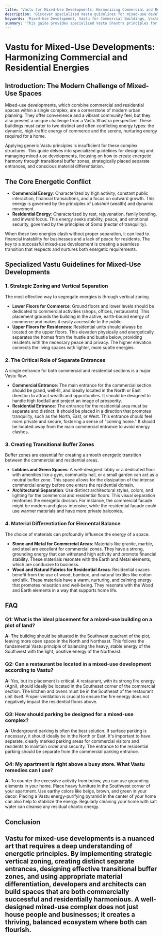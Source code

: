 ```yaml
---
title: 'Vastu for Mixed-Use Developments: Harmonizing Commercial and Residential Energies'
description: 'Discover specialized Vastu guidelines for mixed-use developments. Learn how to balance commercial and residential energies through strategic zoning, separate entrances, and material differentiation for optimal prosperity and harmony.'
keywords: 'Mixed-Use Development, Vastu for Commercial Buildings, Vastu for Residential Complexes, Urban Planning Vastu, Architectural Vastu, Energy Flow in Buildings, Transitional Buffer Zones'
summary: 'This guide provides specialized Vastu Shastra principles for designing and managing mixed-use commercial and residential complexes. Learn how to create harmonious, prosperous spaces by addressing conflicting energy requirements through transitional buffer zones, separate entrances, and specific material choices.'
---
```


# Vastu for Mixed-Use Developments: Harmonizing Commercial and Residential Energies

## Introduction: The Modern Challenge of Mixed-Use Spaces

Mixed-use developments, which combine commercial and residential spaces within a single complex, are a cornerstone of modern urban planning. They offer convenience and a vibrant community feel, but they also present a unique challenge from a Vastu Shastra perspective. These buildings must cater to two distinct and often conflicting energy types: the dynamic, high-traffic energy of commerce and the serene, nurturing energy required for a home.

Applying generic Vastu principles is insufficient for these complex structures. This guide delves into specialized guidelines for designing and managing mixed-use developments, focusing on how to create energetic harmony through transitional buffer zones, strategically placed separate entrances, and conscious material differentiation.

## The Core Energetic Conflict

-   **Commercial Energy**: Characterized by high activity, constant public interaction, financial transactions, and a focus on outward growth. This energy is governed by the principles of *Lakshmi* (wealth) and dynamic movement.
-   **Residential Energy**: Characterized by rest, rejuvenation, family bonding, and inward focus. This energy seeks stability, peace, and emotional security, governed by the principles of *Soma* (nectar of tranquility).

When these two energies clash without proper separation, it can lead to financial instability for businesses and a lack of peace for residents. The key to a successful mixed-use development is creating a seamless transition that respects and nurtures both energetic requirements.

## Specialized Vastu Guidelines for Mixed-Use Developments

### 1. Strategic Zoning and Vertical Separation

The most effective way to segregate energies is through vertical zoning.

-   **Lower Floors for Commerce**: Ground floors and lower levels should be dedicated to commercial activities (shops, offices, restaurants). This placement grounds the building in the active, earth-bound energy of commerce and makes it easily accessible to the public.
-   **Upper Floors for Residences**: Residential units should always be located on the upper floors. This elevation physically and energetically separates the homes from the hustle and bustle below, providing residents with the necessary peace and privacy. The higher elevation connects the living spaces with lighter, more subtle energies.

### 2. The Critical Role of Separate Entrances

A single entrance for both commercial and residential sections is a major Vastu flaw.

-   **Commercial Entrance**: The main entrance for the commercial section should be grand, well-lit, and ideally located in the North or East direction to attract wealth and opportunities. It should be designed to handle high footfall and project an image of prosperity.
-   **Residential Entrance**: The entrance for the residential area must be separate and distinct. It should be placed in a direction that promotes tranquility, such as the North, East, or West. This entrance should feel more private and secure, fostering a sense of "coming home." It should be located away from the main commercial entrance to avoid energy clashes.

### 3. Creating Transitional Buffer Zones

Buffer zones are essential for creating a smooth energetic transition between the commercial and residential areas.

-   **Lobbies and Green Spaces**: A well-designed lobby or a dedicated floor with amenities like a gym, community hall, or a small garden can act as a neutral buffer zone. This space allows for the dissipation of the intense commercial energy before one enters the residential domain.
-   **Architectural Separation**: Use distinct architectural styles, colors, and lighting for the commercial and residential floors. This visual separation reinforces the energetic division. For instance, the commercial facade might be modern and glass-intensive, while the residential facade could use warmer materials and have more private balconies.

### 4. Material Differentiation for Elemental Balance

The choice of materials can profoundly influence the energy of a space.

-   **Stone and Metal for Commercial Areas**: Materials like granite, marble, and steel are excellent for commercial zones. They have a strong, grounding energy that can withstand high activity and promote financial stability. These materials resonate with the Earth and Metal elements, which are conducive to business.
-   **Wood and Natural Fabrics for Residential Areas**: Residential spaces benefit from the use of wood, bamboo, and natural textiles like cotton and silk. These materials have a warm, nurturing, and calming energy that promotes relaxation and well-being. They resonate with the Wood and Earth elements in a way that supports home life.

## FAQ

### Q1: What is the ideal placement for a mixed-use building on a plot of land?
**A:** The building should be situated in the Southwest quadrant of the plot, leaving more open space in the North and Northeast. This follows the fundamental Vastu principle of balancing the heavy, stable energy of the Southwest with the light, positive energy of the Northeast.

### Q2: Can a restaurant be located in a mixed-use development according to Vastu?
**A:** Yes, but its placement is critical. A restaurant, with its strong fire energy (Agni), should ideally be located in the Southeast corner of the commercial section. The kitchen and ovens must be in the Southeast of the restaurant unit itself. Proper ventilation is crucial to ensure the fire energy does not negatively impact the residential floors above.

### Q3: How should parking be designed for a mixed-use complex?
**A:** Underground parking is often the best solution. If surface parking is necessary, it should ideally be in the North or East. It's important to have separate, clearly marked parking areas for commercial visitors and residents to maintain order and security. The entrance to the residential parking should be separate from the commercial parking entrance.

### Q4: My apartment is right above a busy store. What Vastu remedies can I use?
**A:** To counter the excessive activity from below, you can use grounding elements in your home. Place heavy furniture in the Southwest corner of your apartment. Use earthy colors like beige, brown, and green in your decor. Placing a Vastu energy-purifying pyramid in the center of your home can also help to stabilize the energy. Regularly cleaning your home with salt water can cleanse any residual chaotic energy.

## Conclusion

Vastu for mixed-use developments is a nuanced art that requires a deep understanding of energetic principles. By implementing strategic vertical zoning, creating distinct separate entrances, designing effective transitional buffer zones, and using appropriate material differentiation, developers and architects can build spaces that are both commercially successful and residentially harmonious. A well-designed mixed-use complex does not just house people and businesses; it creates a thriving, balanced ecosystem where both can flourish.
---
